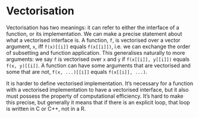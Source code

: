 # Vectorisation

Vectorisation has two meanings: it can refer to either the interface of a function, or its implementation. 
We can make a precise statement about what a vectorised interface is. A function, `f`, is vectorised over a vector argument, `x`, iff `f(x)[[i]]` equals `f(x[[i]])`, i.e. we can exchange the order of subsetting and function application. This generalises naturally to more arguments: we say `f` is vectorised over `x` and `y` if `f(x[[i]], y[[i]])` equals `f(x, y)[[i]]`. A function can have some arguments that are vectorised and some that are not, `f(x, ...)[[i]]` equals `f(x[[i]], ...)`.

It is harder to define vectorised implementation. It's necessary for a function with a vectorised implementation to have a vectorised interface, but it also must possess the property of computational efficiency. It's hard to make this precise, but generally it means that if there is an explicit loop, that loop is written in C or C++, not in a R.

